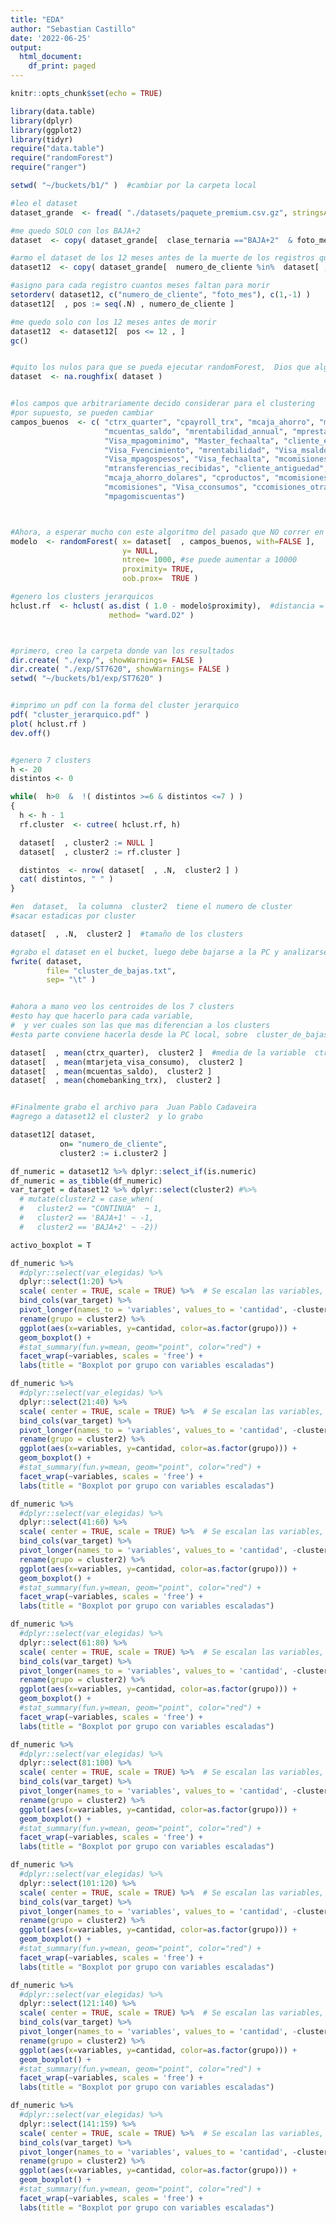 ```yaml
---
title: "EDA"
author: "Sebastian Castillo"
date: '2022-06-25'
output:
  html_document:
    df_print: paged
---
```


```r
knitr::opts_chunk$set(echo = TRUE)

```


```r
library(data.table)
library(dplyr)
library(ggplot2)
library(tidyr)
require("data.table")
require("randomForest")
require("ranger")
```

```r
setwd( "~/buckets/b1/" )  #cambiar por la carpeta local

#leo el dataset
dataset_grande  <- fread( "./datasets/paquete_premium.csv.gz", stringsAsFactors= TRUE)

#me quedo SOLO con los BAJA+2
dataset  <- copy( dataset_grande[  clase_ternaria =="BAJA+2"  & foto_mes>=202001  & foto_mes<=202011, ] )

#armo el dataset de los 12 meses antes de la muerte de los registros que analizo
dataset12  <- copy( dataset_grande[  numero_de_cliente %in%  dataset[ , unique(numero_de_cliente)]  ]  )

#asigno para cada registro cuantos meses faltan para morir
setorderv( dataset12, c("numero_de_cliente", "foto_mes"), c(1,-1) )
dataset12[  , pos := seq(.N) , numero_de_cliente ]

#me quedo solo con los 12 meses antes de morir
dataset12  <- dataset12[  pos <= 12 , ]
gc()


#quito los nulos para que se pueda ejecutar randomForest,  Dios que algoritmo prehistorico ...
dataset  <- na.roughfix( dataset )


#los campos que arbitrariamente decido considerar para el clustering
#por supuesto, se pueden cambiar
campos_buenos  <- c( "ctrx_quarter", "cpayroll_trx", "mcaja_ahorro", "mtarjeta_visa_consumo", "ctarjeta_visa_trx",
                     "mcuentas_saldo", "mrentabilidad_annual", "mprestamos_personales", "mactivos_margen", "mpayroll",
                     "Visa_mpagominimo", "Master_fechaalta", "cliente_edad", "chomebanking_trx", "Visa_msaldopesos",
                     "Visa_Fvencimiento", "mrentabilidad", "Visa_msaldototal", "Master_Fvencimiento", "mcuenta_corriente",
                     "Visa_mpagospesos", "Visa_fechaalta", "mcomisiones_mantenimiento", "Visa_mfinanciacion_limite",
                     "mtransferencias_recibidas", "cliente_antiguedad", "Visa_mconsumospesos", "Master_mfinanciacion_limite",
                     "mcaja_ahorro_dolares", "cproductos", "mcomisiones_otras", "thomebanking", "mcuenta_debitos_automaticos",
                     "mcomisiones", "Visa_cconsumos", "ccomisiones_otras", "Master_status", "mtransferencias_emitidas",
                     "mpagomiscuentas")



#Ahora, a esperar mucho con este algoritmo del pasado que NO correr en paralelo, patetico
modelo  <- randomForest( x= dataset[  , campos_buenos, with=FALSE ], 
                         y= NULL, 
                         ntree= 1000, #se puede aumentar a 10000
                         proximity= TRUE, 
                         oob.prox=  TRUE )

#genero los clusters jerarquicos
hclust.rf  <- hclust( as.dist ( 1.0 - modelo$proximity),  #distancia = 1.0 - proximidad
                      method= "ward.D2" )



#primero, creo la carpeta donde van los resultados
dir.create( "./exp/", showWarnings= FALSE )
dir.create( "./exp/ST7620", showWarnings= FALSE )
setwd( "~/buckets/b1/exp/ST7620" )


#imprimo un pdf con la forma del cluster jerarquico
pdf( "cluster_jerarquico.pdf" )
plot( hclust.rf )
dev.off()


#genero 7 clusters
h <- 20
distintos <- 0

while(  h>0  &  !( distintos >=6 & distintos <=7 ) )
{
  h <- h - 1 
  rf.cluster  <- cutree( hclust.rf, h)

  dataset[  , cluster2 := NULL ]
  dataset[  , cluster2 := rf.cluster ]

  distintos  <- nrow( dataset[  , .N,  cluster2 ] )
  cat( distintos, " " )
}

#en  dataset,  la columna  cluster2  tiene el numero de cluster
#sacar estadicas por cluster

dataset[  , .N,  cluster2 ]  #tamaño de los clusters

#grabo el dataset en el bucket, luego debe bajarse a la PC y analizarse
fwrite( dataset,
        file= "cluster_de_bajas.txt",
        sep= "\t" )


#ahora a mano veo los centroides de los 7 clusters
#esto hay que hacerlo para cada variable,
#  y ver cuales son las que mas diferencian a los clusters
#esta parte conviene hacerla desde la PC local, sobre  cluster_de_bajas.txt

dataset[  , mean(ctrx_quarter),  cluster2 ]  #media de la variable  ctrx_quarter
dataset[  , mean(mtarjeta_visa_consumo),  cluster2 ]
dataset[  , mean(mcuentas_saldo),  cluster2 ]
dataset[  , mean(chomebanking_trx),  cluster2 ]


#Finalmente grabo el archivo para  Juan Pablo Cadaveira
#agrego a dataset12 el cluster2  y lo grabo

dataset12[ dataset,
           on= "numero_de_cliente",
           cluster2 := i.cluster2 ]
```

```r
df_numeric = dataset12 %>% dplyr::select_if(is.numeric)
df_numeric = as_tibble(df_numeric)
var_target = dataset12 %>% dplyr::select(cluster2) #%>% 
  # mutate(cluster2 = case_when(
  #   cluster2 == "CONTINUA"  ~ 1,
  #   cluster2 == 'BAJA+1' ~ -1,
  #   cluster2 == 'BAJA+2' ~ -2))

```

```r
activo_boxplot = T
```

```r
df_numeric %>% 
  #dplyr::select(var_elegidas) %>% 
  dplyr::select(1:20) %>% 
  scale( center = TRUE, scale = TRUE) %>%  # Se escalan las variables, (x-median)/sd.
  bind_cols(var_target) %>%  
  pivot_longer(names_to = 'variables', values_to = 'cantidad', -cluster2) %>% 
  rename(grupo = cluster2) %>% 
  ggplot(aes(x=variables, y=cantidad, color=as.factor(grupo))) + 
  geom_boxplot() +
  #stat_summary(fun.y=mean, geom="point", color="red") +
  facet_wrap(~variables, scales = 'free') +
  labs(title = "Boxplot por grupo con variables escaladas")

```

```r
df_numeric %>% 
  #dplyr::select(var_elegidas) %>% 
  dplyr::select(21:40) %>% 
  scale( center = TRUE, scale = TRUE) %>%  # Se escalan las variables, (x-median)/sd.
  bind_cols(var_target) %>%  
  pivot_longer(names_to = 'variables', values_to = 'cantidad', -cluster2) %>% 
  rename(grupo = cluster2) %>% 
  ggplot(aes(x=variables, y=cantidad, color=as.factor(grupo))) + 
  geom_boxplot() +
  #stat_summary(fun.y=mean, geom="point", color="red") +
  facet_wrap(~variables, scales = 'free') +
  labs(title = "Boxplot por grupo con variables escaladas")

```

```r
df_numeric %>% 
  #dplyr::select(var_elegidas) %>% 
  dplyr::select(41:60) %>% 
  scale( center = TRUE, scale = TRUE) %>%  # Se escalan las variables, (x-median)/sd.
  bind_cols(var_target) %>%  
  pivot_longer(names_to = 'variables', values_to = 'cantidad', -cluster2) %>% 
  rename(grupo = cluster2) %>% 
  ggplot(aes(x=variables, y=cantidad, color=as.factor(grupo))) + 
  geom_boxplot() +
  #stat_summary(fun.y=mean, geom="point", color="red") +
  facet_wrap(~variables, scales = 'free') +
  labs(title = "Boxplot por grupo con variables escaladas")

```

```r
df_numeric %>% 
  #dplyr::select(var_elegidas) %>% 
  dplyr::select(61:80) %>% 
  scale( center = TRUE, scale = TRUE) %>%  # Se escalan las variables, (x-median)/sd.
  bind_cols(var_target) %>%  
  pivot_longer(names_to = 'variables', values_to = 'cantidad', -cluster2) %>% 
  rename(grupo = cluster2) %>% 
  ggplot(aes(x=variables, y=cantidad, color=as.factor(grupo))) + 
  geom_boxplot() +
  #stat_summary(fun.y=mean, geom="point", color="red") +
  facet_wrap(~variables, scales = 'free') +
  labs(title = "Boxplot por grupo con variables escaladas")

```

```r
df_numeric %>% 
  #dplyr::select(var_elegidas) %>% 
  dplyr::select(81:100) %>% 
  scale( center = TRUE, scale = TRUE) %>%  # Se escalan las variables, (x-median)/sd.
  bind_cols(var_target) %>%  
  pivot_longer(names_to = 'variables', values_to = 'cantidad', -cluster2) %>% 
  rename(grupo = cluster2) %>% 
  ggplot(aes(x=variables, y=cantidad, color=as.factor(grupo))) + 
  geom_boxplot() +
  #stat_summary(fun.y=mean, geom="point", color="red") +
  facet_wrap(~variables, scales = 'free') +
  labs(title = "Boxplot por grupo con variables escaladas")

```

```r
df_numeric %>% 
  #dplyr::select(var_elegidas) %>% 
  dplyr::select(101:120) %>% 
  scale( center = TRUE, scale = TRUE) %>%  # Se escalan las variables, (x-median)/sd.
  bind_cols(var_target) %>%  
  pivot_longer(names_to = 'variables', values_to = 'cantidad', -cluster2) %>% 
  rename(grupo = cluster2) %>% 
  ggplot(aes(x=variables, y=cantidad, color=as.factor(grupo))) + 
  geom_boxplot() +
  #stat_summary(fun.y=mean, geom="point", color="red") +
  facet_wrap(~variables, scales = 'free') +
  labs(title = "Boxplot por grupo con variables escaladas")

```


```r
df_numeric %>% 
  #dplyr::select(var_elegidas) %>% 
  dplyr::select(121:140) %>% 
  scale( center = TRUE, scale = TRUE) %>%  # Se escalan las variables, (x-median)/sd.
  bind_cols(var_target) %>%  
  pivot_longer(names_to = 'variables', values_to = 'cantidad', -cluster2) %>% 
  rename(grupo = cluster2) %>% 
  ggplot(aes(x=variables, y=cantidad, color=as.factor(grupo))) + 
  geom_boxplot() +
  #stat_summary(fun.y=mean, geom="point", color="red") +
  facet_wrap(~variables, scales = 'free') +
  labs(title = "Boxplot por grupo con variables escaladas")

```


```r
df_numeric %>% 
  #dplyr::select(var_elegidas) %>% 
  dplyr::select(141:159) %>% 
  scale( center = TRUE, scale = TRUE) %>%  # Se escalan las variables, (x-median)/sd.
  bind_cols(var_target) %>%  
  pivot_longer(names_to = 'variables', values_to = 'cantidad', -cluster2) %>% 
  rename(grupo = cluster2) %>% 
  ggplot(aes(x=variables, y=cantidad, color=as.factor(grupo))) + 
  geom_boxplot() +
  #stat_summary(fun.y=mean, geom="point", color="red") +
  facet_wrap(~variables, scales = 'free') +
  labs(title = "Boxplot por grupo con variables escaladas")

```








